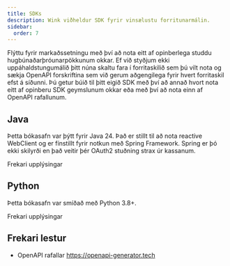 ```yaml
---
title: SDKs
description: Wink viðheldur SDK fyrir vinsælustu forritunarmálin.
sidebar:
  order: 7
---
```


Flýttu fyrir markaðssetningu með því að nota eitt af opinberlega studdu hugbúnaðarþróunarpökkunum okkar.
Ef við styðjum ekki uppáhaldstungumálið þitt núna skaltu fara í forritaskilið sem þú vilt nota og sækja OpenAPI forskriftina sem við gerum aðgengilega fyrir hvert forritaskil efst á síðunni. Þú getur búið til þitt eigið SDK með því að annað hvort nota eitt af opinberu SDK geymslunum okkar eða með því að nota einn af OpenAPI rafallunum.

## Java

Þetta bókasafn var þýtt fyrir Java 24. Það er stillt til að nota reactive WebClient og er fínstillt fyrir notkun með Spring Framework. Spring er þó ekki skilyrði en það veitir þér OAuth2 stuðning strax úr kassanum.

<LinkButton href="https://github.com/wink-travel/wink-sdk-java" variant="secondary" icon="external">
  Frekari upplýsingar
</LinkButton>


## Python

Þetta bókasafn var smíðað með Python 3.8+.

<LinkButton href="https://github.com/wink-travel/wink-sdk-python" variant="secondary" icon="external">
  Frekari upplýsingar
</LinkButton>


## Frekari lestur

* OpenAPI rafallar https://openapi-generator.tech

